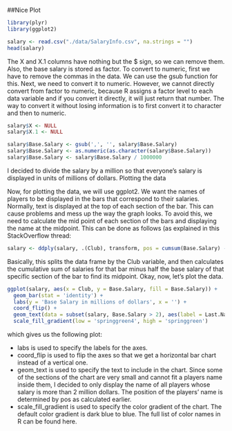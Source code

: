 ##Nice Plot
```r
library(plyr)
library(ggplot2)

salary <- read.csv("./data/SalaryInfo.csv", na.strings = "")
head(salary)
```
The X and X.1 columns have nothing but the $ sign, so we can remove them. Also, the base salary is stored as factor. To convert to numeric, first we have to remove the commas in the data. We can use the gsub function for this. Next, we need to convert it to numeric. However, we cannot directly convert from factor to numeric, because R assigns a factor level to each data variable and if you convert it directly, it will just return that number. The way to convert it without losing information is to first convert it to character and then to numeric.
```r
salary$X <- NULL
salary$X.1 <- NULL

salary$Base.Salary <- gsub(',', '', salary$Base.Salary)
salary$Base.Salary <- as.numeric(as.character(salary$Base.Salary))
salary$Base.Salary <- salary$Base.Salary / 1000000
```

I decided to divide the salary by a million so that everyone’s salary is displayed in units of millions of dollars.
Plotting the data

Now, for plotting the data, we will use ggplot2. We want the names of players to be displayed in the bars that correspond to their salaries. Normally, text is displayed at the top of each section of the bar. This can cause problems and mess up the way the graph looks. To avoid this, we need to calculate the mid point of each section of the bars and displaying the name at the midpoint. This can be done as follows (as explained in this StackOverflow thread:
```r
salary <- ddply(salary, .(Club), transform, pos = cumsum(Base.Salary) - (0.5 * Base.Salary))
```
Basically, this splits the data frame by the Club variable, and then calculates the cumulative sum of salaries for that bar minus half the base salary of that specific section of the bar to find its midpoint. 
Okay, now, let’s plot the data.
```r
ggplot(salary, aes(x = Club, y = Base.Salary, fill = Base.Salary)) +
  geom_bar(stat = 'identity') +
  labs(y = 'Base Salary in millions of dollars', x = '') + 
  coord_flip() + 
  geom_text(data = subset(salary, Base.Salary > 2), aes(label = Last.Name, y = pos)) +
  scale_fill_gradient(low = 'springgreen4', high = 'springgreen')
```
which gives us the following plot:
 
* labs is used to specify the labels for the axes.
* coord_flip is used to flip the axes so that we get a horizontal bar chart instead of a vertical one.
* geom_text is used to specify the text to include in the chart. Since some of the sections of the chart are very small and cannot fit a players name inside them, I decided to only display the name of all players whose salary is more than 2 million dollars. The position of the players’ name is determined by pos as calculated earlier.
* scale_fill_gradient is used to specify the color gradient of the chart. The default color gradient is dark blue to blue. The full list of color names in R can be found here.
